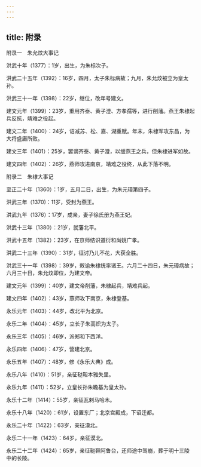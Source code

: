 ```yaml
---
---
---
```

title: 附录
---



附录一　朱允炆大事记


洪武十年（1377）：1岁，出生，为朱标次子。

洪武二十五年（1392）：16岁，四月，太子朱标病故；九月，朱允炆被立为皇太孙。

洪武三十一年（1398）：22岁，继位，改年号建文。

建文元年（1399）：23岁，重用齐泰、黄子澄、方孝孺等，进行削藩。燕王朱棣起兵反抗，靖难之役起。

建文二年（1400）：24岁，诏减苏、松、嘉、湖重赋。年末，朱棣军攻东昌，为大将盛庸所败。

建文三年（1401）：25岁，罢谪齐泰、黄子澄，以缓燕王之兵，但朱棣进军如故。

建文四年（1402）：26岁，燕师攻进南京，靖难之役终，从此下落不明。





附录二　朱棣大事记


至正二十年（1360）：1岁，五月二日，出生，为朱元璋第四子。

洪武三年（1370)：11岁，受封为燕王。

洪武九年（1376）：17岁，成亲，妻子徐氏册为燕王妃。

洪武十三年（1380）：21岁，就藩北平。

洪武十五年（1382）：23岁，在京师结识道衍和尚姚广孝。

洪武二十三年（1390）：31岁，征讨乃儿不花，大获全胜。

洪武三十一年（1398）：39岁，敕谕朱棣统率诸王。六月二十四日，朱元璋病故；六月三十日，朱允炆即位，为建文帝。

建文元年（1399）：40岁，建文帝削藩，朱棣起兵，靖难兵起。

建文四年（1402）：43岁，燕师攻下南京，朱棣登基。

永乐元年（1403）：44岁，改北平为北京。

永乐二年（1404）：45岁，立长子朱高炽为太子。

永乐三年（1405）：46岁，派郑和下西洋。

永乐四年（1406）：47岁，营建北京。

永乐五年（1407）：48岁，修《永乐大典》成。

永乐八年（1410）：51岁，亲征鞑靼本雅失里。

永乐九年（1411）：52岁，立皇长孙朱瞻基为皇太孙。

永乐十二年（1414）：55岁，亲征瓦剌马哈木。

永乐十八年（1420）：61岁，设置东厂；北京宫殿成，下诏迁都。

永乐二十年（1422）：63岁，亲征漠北。

永乐二十一年（1423）：64岁，亲征漠北。

永乐二十二年（1424）：65岁，亲征鞑靼阿鲁台，还师途中驾崩，葬于明十三陵中的长陵。